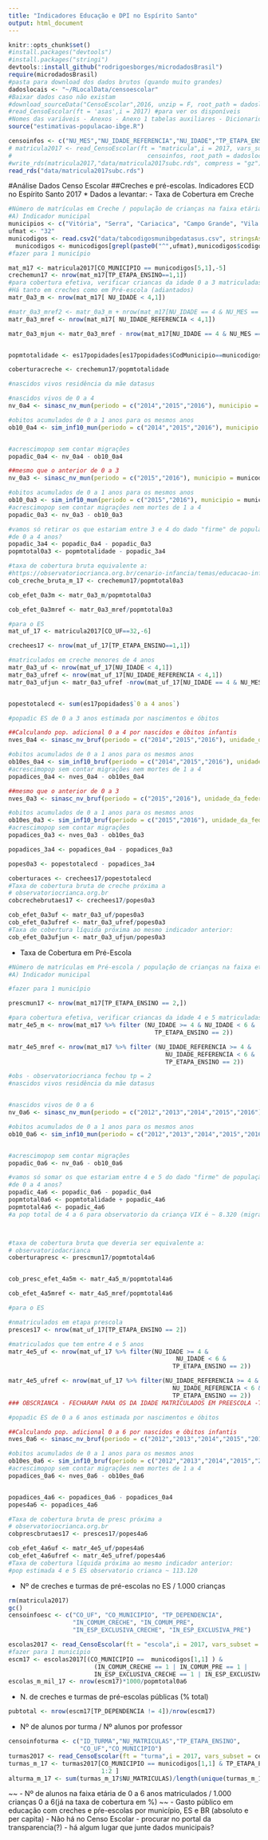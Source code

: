 ```yaml
---
title: "Indicadores Educação e DPI no Espírito Santo"
output: html_document
---
```



```r
knitr::opts_chunk$set()
#install.packages("devtools")
#install.packages("stringi") 
devtools::install_github("rodrigoesborges/microdadosBrasil")
require(microdadosBrasil)
#pasta para download dos dados brutos (quando muito grandes)
dadoslocais <- "~/RLocalData/censoescolar"
#Baixar dados caso não existam
#download_sourceData("CensoEscolar",2016, unzip = F, root_path = dadoslocais)
#read_CensoEscolar(ft = 'asas',i = 2017) #para ver os disponíveis
#Nomes das variáveis - Anexos - Anexo 1 tabelas auxiliares - Dicionarios...
source("estimativas-populacao-ibge.R")

censoinfos <- c("NU_MES","NU_IDADE_REFERENCIA","NU_IDADE","TP_ETAPA_ENSINO","CO_MUNICIPIO", "CO_UF")
# matricula2017 <- read_CensoEscolar(ft = "matricula",i = 2017, vars_subset =
#                                      censoinfos, root_path = dadoslocais)
#write_rds(matricula2017,"data/matricula2017subc.rds", compress = "gz")
read_rds("data/matricula2017subc.rds")
```

#Análise Dados Censo Escolar
##Creches e pré-escolas. 
Indicadores ECD no Espírito Santo 2017
* Dados a levantar:
  - Taxa de Cobertura em Creche
```r
#Número de matrículas em Creche / população de crianças na faixa etária
#A) Indicador municipal
municipios <- c("Vitória", "Serra", "Cariacica", "Campo Grande", "Vila Velha", "São Mateus")
ufmat <- "32"
municodigos <- read.csv2("data/tabcodigosmunibgedatasus.csv", stringsAsFactors = FALSE)[,-1]
  municodigos <- municodigos[grepl(paste0("^",ufmat),municodigos$codigomun) & grepl(paste(municipios,collapse="|"),municodigos$municipio),]
#fazer para 1 município

mat_m17 <- matricula2017[CO_MUNICIPIO == municodigos[5,1],-5]
crechemun17 <- nrow(mat_m17[TP_ETAPA_ENSINO==1,1])
#para cobertura efetiva, verificar criancas da idade 0 a 3 matriculadas
#Há tanto em creches como em Pré-escola (adiantados)
matr_0a3_m <- nrow(mat_m17[ NU_IDADE < 4,1])

#matr_0a3_mref2 <- matr_0a3_m + nrow(mat_m17[NU_IDADE == 4 & NU_MES == 6,])
matr_0a3_mref <- nrow(mat_m17[ NU_IDADE_REFERENCIA < 4,1])

matr_0a3_mjun <- matr_0a3_mref - nrow(mat_m17[NU_IDADE == 4 & NU_MES == 6,])


popmtotalidade <- es17popidades[es17popidades$CodMunicipio==municodigos[5,3],3]

coberturacreche <- crechemun17/popmtotalidade

#nascidos vivos residência da mãe datasus

#nascidos vivos de 0 a 4
nv_0a4 <- sinasc_nv_mun(periodo = c("2014","2015","2016"), municipio = municodigos[5,3])[,2]+sinasc_pnv_mun(municipio = municodigos[5,3])[,2]

#obitos acumulados de 0 a 1 anos para os mesmos anos
ob10_0a4 <- sim_inf10_mun(periodo = c("2014","2015","2016"), municipio = municodigos[5,3])[,2]+sim_pinf10_mun(municipio = municodigos[5,3])[,2]


#acrescimopop sem contar migrações
popadic_0a4 <- nv_0a4 - ob10_0a4

##mesmo que o anterior de 0 a 3
nv_0a3 <- sinasc_nv_mun(periodo = c("2015","2016"), municipio = municodigos[5,3])[,2]+sinasc_pnv_mun(municipio = municodigos[5,3])[,2]

#obitos acumulados de 0 a 1 anos para os mesmos anos
ob10_0a3 <- sim_inf10_mun(periodo = c("2015","2016"), municipio = municodigos[5,3])[,2]+sim_pinf10_mun(municipio = municodigos[5,3])[,2]
#acrescimopop sem contar migrações nem mortes de 1 a 4
popadic_0a3 <- nv_0a3 - ob10_0a3

#vamos só retirar os que estariam entre 3 e 4 do dado "firme" de população total 
#de 0 a 4 anos?
popadic_3a4 <- popadic_0a4 - popadic_0a3
popmtotal0a3 <- popmtotalidade - popadic_3a4

#taxa de cobertura bruta equivalente a:
#https://observatoriocrianca.org.br/cenario-infancia/temas/educacao-infantil/1081-taxa-de-cobertura-em-creche?filters=1,77;3209,77;21,77
cob_creche_bruta_m_17 <- crechemun17/popmtotal0a3

cob_efet_0a3m <- matr_0a3_m/popmtotal0a3

cob_efet_0a3mref <- matr_0a3_mref/popmtotal0a3

#para o ES
mat_uf_17 <- matricula2017[CO_UF==32,-6]

crechees17 <- nrow(mat_uf_17[TP_ETAPA_ENSINO==1,1])

#matriculados em creche menores de 4 anos
matr_0a3_uf <- nrow(mat_uf_17[NU_IDADE < 4,1])
matr_0a3_ufref <- nrow(mat_uf_17[NU_IDADE_REFERENCIA < 4,1])
matr_0a3_ufjun <- matr_0a3_ufref -nrow(mat_uf_17[NU_IDADE == 4 & NU_MES == 6,])


popestotalecd <- sum(es17popidades$`0 a 4 anos`)

#popadic ES de 0 a 3 anos estimada por nascimentos e óbitos

##Calculando pop. adicional 0 a 4 por nascidos e óbitos infantis
nves_0a4 <- sinasc_nv_bruf(periodo = c("2014","2015","2016"), unidade_da_federacao = "Espírito Santo")[,2]+sinasc_pnv_bruf(unidade_da_federacao = "Espírito Santo")[,2]

#obitos acumulados de 0 a 1 anos para os mesmos anos
ob10es_0a4 <- sim_inf10_bruf(periodo = c("2014","2015","2016"), unidade_da_federacao = "Espírito Santo")[,2]+sim_pinf10_bruf(unidade_da_federacao = "Espírito Santo")[,2]
#acrescimopop sem contar migrações nem mortes de 1 a 4
popadices_0a4 <- nves_0a4 - ob10es_0a4

##mesmo que o anterior de 0 a 3
nves_0a3 <- sinasc_nv_bruf(periodo = c("2015","2016"), unidade_da_federacao = "Espírito Santo")[,2]+sinasc_pnv_bruf(unidade_da_federacao = "Espírito Santo")[,2]

#obitos acumulados de 0 a 1 anos para os mesmos anos
ob10es_0a3 <- sim_inf10_bruf(periodo = c("2015","2016"), unidade_da_federacao = "Espírito Santo")[,2]+sim_pinf10_bruf(unidade_da_federacao = "Espírito Santo")[,2]
#acrescimopop sem contar migrações
popadices_0a3 <- nves_0a3 - ob10es_0a3

popadices_3a4 <- popadices_0a4 - popadices_0a3

popes0a3 <- popestotalecd - popadices_3a4

coberturaces <- crechees17/popestotalecd
#Taxa de cobertura bruta de creche próxima a
# observatoriocrianca.org.br
cobcrechebrutaes17 <- crechees17/popes0a3

cob_efet_0a3uf <- matr_0a3_uf/popes0a3
cob_efet_0a3ufref <- matr_0a3_ufref/popes0a3
#Taxa de cobertura líquida próxima ao mesmo indicador anterior:
cob_efet_0a3ufjun <- matr_0a3_ufjun/popes0a3
```

  - Taxa de Cobertura em Pré-Escola
```r
#Número de matrículas em Pré-escola / população de crianças na faixa etária
#A) Indicador municipal

#fazer para 1 município

prescmun17 <- nrow(mat_m17[TP_ETAPA_ENSINO == 2,])

#para cobertura efetiva, verificar criancas da idade 4 e 5 matriculadas
matr_4e5_m <- nrow(mat_m17 %>% filter (NU_IDADE >= 4 & NU_IDADE < 6 & 
                                         TP_ETAPA_ENSINO == 2))

matr_4e5_mref <- nrow(mat_m17 %>% filter (NU_IDADE_REFERENCIA >= 4 & 
                                            NU_IDADE_REFERENCIA < 6 &
                                            TP_ETAPA_ENSINO == 2))

#obs - observatoriocrianca fechou tp = 2
#nascidos vivos residência da mãe datasus


#nascidos vivos de 0 a 6
nv_0a6 <- sinasc_nv_mun(periodo = c("2012","2013","2014","2015","2016"), municipio = municodigos[5,3])[,2]+sinasc_pnv_mun(municipio = municodigos[5,3])[,2]

#obitos acumulados de 0 a 1 anos para os mesmos anos
ob10_0a6 <- sim_inf10_mun(periodo = c("2012","2013","2014","2015","2016"), municipio = municodigos[5,3])[,2]+sim_pinf10_mun(municipio = municodigos[5,3])[,2]


#acrescimopop sem contar migrações
popadic_0a6 <- nv_0a6 - ob10_0a6

#vamos só somar os que estariam entre 4 e 5 do dado "firme" de população total 
#de 0 a 4 anos?
popadic_4a6 <- popadic_0a6 - popadic_0a4
popmtotal0a6 <- popmtotalidade + popadic_4a6
popmtotal4a6 <- popadic_4a6
#a pop total de 4 a 6 para observatorio da criança VIX é ~ 8.320 (migração? pq?)



#taxa de cobertura bruta que deveria ser equivalente a:
# observatoriodacrianca
coberturapresc <- prescmun17/popmtotal4a6


cob_presc_efet_4a5m <- matr_4a5_m/popmtotal4a6

cob_efet_4a5mref <- matr_4a5_mref/popmtotal4a6

#para o ES

#nmatriculados em etapa prescola
presces17 <- nrow(mat_uf_17[TP_ETAPA_ENSINO == 2])

#matriculados que tem entre 4 e 5 anos
matr_4e5_uf <- nrow(mat_uf_17 %>% filter(NU_IDADE >= 4 &
                                               NU_IDADE < 6 & 
                                              TP_ETAPA_ENSINO == 2))

matr_4e5_ufref <- nrow(mat_uf_17 %>% filter(NU_IDADE_REFERENCIA >= 4 &
                                              NU_IDADE_REFERENCIA < 6 & 
                                              TP_ETAPA_ENSINO == 2))
### OBSCRIANCA - FECHARAM PARA OS DA IDADE MATRICULADOS EM PREESCOLA -TP ACIM

#popadic ES de 0 a 6 anos estimada por nascimentos e óbitos

##Calculando pop. adicional 0 a 6 por nascidos e óbitos infantis
nves_0a6 <- sinasc_nv_bruf(periodo = c("2012","2013","2014","2015","2016"), unidade_da_federacao = "Espírito Santo")[,2]+sinasc_pnv_bruf(unidade_da_federacao = "Espírito Santo")[,2]

#obitos acumulados de 0 a 1 anos para os mesmos anos
ob10es_0a6 <- sim_inf10_bruf(periodo = c("2012","2013","2014","2015","2016"), unidade_da_federacao = "Espírito Santo")[,2]+sim_pinf10_bruf(unidade_da_federacao = "Espírito Santo")[,2]
#acrescimopop sem contar migrações nem mortes de 1 a 4
popadices_0a6 <- nves_0a6 - ob10es_0a6


popadices_4a6 <- popadices_0a6 - popadices_0a4
popes4a6 <- popadices_4a6

#Taxa de cobertura bruta de presc próxima a
# observatoriocrianca.org.br
cobprescbrutaes17 <- presces17/popes4a6

cob_efet_4a6uf <- matr_4e5_uf/popes4a6
cob_efet_4a6ufref <- matr_4e5_ufref/popes4a6
#Taxa de cobertura líquida próxima ao mesmo indicador anterior:
#pop estimada 4 e 5 ES observatorio crianca ~ 113.120

```


  - Nº de creches e turmas de pré-escolas no ES / 1.000 crianças 
```r
rm(matricula2017)
gc()
censoinfoesc <- c("CO_UF", "CO_MUNICIPIO", "TP_DEPENDENCIA", 
                  "IN_COMUM_CRECHE", "IN_COMUM_PRE",
                  "IN_ESP_EXCLUSIVA_CRECHE", "IN_ESP_EXCLUSIVA_PRE")

escolas2017 <- read_CensoEscolar(ft = "escola",i = 2017, vars_subset = censoinfoesc,                                  root_path = dadoslocais)
#fazer para 1 município
escm17 <- escolas2017[(CO_MUNICIPIO ==  municodigos[1,1] ) & 
                        (IN_COMUM_CRECHE == 1 | IN_COMUM_PRE == 1 | 
                        IN_ESP_EXCLUSIVA_CRECHE == 1 | IN_ESP_EXCLUSIVA_PRE == 1),]
escolas_m_mil_17 <- nrow(escm17)*1000/popmtotal0a6

```
  
  - N. de creches e turmas de pré-escolas públicas (% total) 
```r
pubtotal <- nrow(escm17[TP_DEPENDENCIA != 4])/nrow(escm17)
```
  
- Nº de alunos por turma / Nº alunos por professor
```r
censoinfoturma <- c("ID_TURMA","NU_MATRICULAS","TP_ETAPA_ENSINO",
                    "CO_UF","CO_MUNICIPIO")
turmas2017 <- read_CensoEscolar(ft = "turma",i = 2017, vars_subset = censoinfoturma,                                  root_path = dadoslocais)
turmas_m_17 <- turmas2017[CO_MUNICIPIO == municodigos[1,1] & TP_ETAPA_ENSINO <= 2,
                          1:2 ]
alturma_m_17 <- sum(turmas_m_17$NU_MATRICULAS)/length(unique(turmas_m_17$ID_TURMA))

```

  ~~ - Nº de alunos na faixa etária de 0 a 6 anos matriculados / 1.000 crianças 0 a 6(já na taxa de cobertura em %) ~~
  - Gasto público em educação com creches e pŕe-escolas por município, ES e BR (absoluto e per capita)
           -  Não há no Censo Escolar - procurar no portal da transparencia(?)
           - há algum lugar que junte dados municipais?


